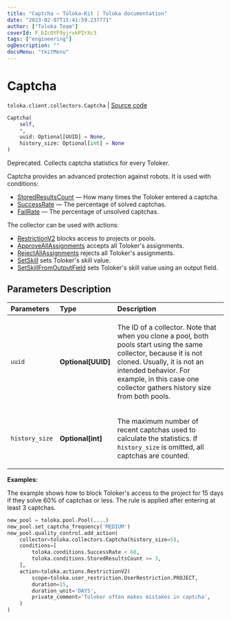 ```yaml
---
title: "Captcha — Toloka-Kit | Toloka documentation"
date: "2023-02-07T15:41:59.237771"
author: ["Toloka Team"]
coverId: F_bIcOYF9yjrxkPZrXc3
tags: ["engineering"]
ogDescription: ""
docsMenu: "tkitMenu"
---
```


# Captcha
`toloka.client.collectors.Captcha` | [Source code](https://github.com/Toloka/toloka-kit/blob/v1.1.3/src/client/collectors.py#L249)

```python
Captcha(
    self,
    *,
    uuid: Optional[UUID] = None,
    history_size: Optional[int] = None
)
```

Deprecated. Collects captcha statistics for every Toloker.

Captcha provides an advanced protection against robots. It is used with conditions:
* [StoredResultsCount](/docs-new/toloka-kit/reference/toloka.client.conditions.StoredResultsCount) — How many times the Toloker entered a captcha.
* [SuccessRate](/docs-new/toloka-kit/reference/toloka.client.conditions.SuccessRate) — The percentage of solved captchas.
* [FailRate](/docs-new/toloka-kit/reference/toloka.client.conditions.FailRate) — The percentage of unsolved captchas.

The collector can be used with actions:
* [RestrictionV2](/docs-new/toloka-kit/reference/toloka.client.actions.RestrictionV2) blocks access to projects or pools.
* [ApproveAllAssignments](/docs-new/toloka-kit/reference/toloka.client.actions.ApproveAllAssignments) accepts all Toloker's assignments.
* [RejectAllAssignments](/docs-new/toloka-kit/reference/toloka.client.actions.RejectAllAssignments) rejects all Toloker's assignments.
* [SetSkill](/docs-new/toloka-kit/reference/toloka.client.actions.SetSkill) sets Toloker's skill value.
* [SetSkillFromOutputField](/docs-new/toloka-kit/reference/toloka.client.actions.SetSkillFromOutputField) sets Toloker's skill value using an output field.

## Parameters Description

| Parameters | Type | Description |
| :----------| :----| :-----------|
`uuid`|**Optional\[UUID\]**|<p>The ID of a collector. Note that when you clone a pool, both pools start using the same collector, because it is not cloned. Usually, it is not an intended behavior. For example, in this case one collector gathers history size from both pools.</p>
`history_size`|**Optional\[int\]**|<p>The maximum number of recent captchas used to calculate the statistics. If `history_size` is omitted, all captchas are counted.</p>

**Examples:**

The example shows how to block Toloker's access to the project for 15 days if they solve 60% of captchas or less.
The rule is applied after entering at least 3 captchas.

```python
new_pool = toloka.pool.Pool(....)
new_pool.set_captcha_frequency('MEDIUM')
new_pool.quality_control.add_action(
    collector=toloka.collectors.Captcha(history_size=5),
    conditions=[
        toloka.conditions.SuccessRate < 60,
        toloka.conditions.StoredResultsCount >= 3,
    ],
    action=toloka.actions.RestrictionV2(
        scope=toloka.user_restriction.UserRestriction.PROJECT,
        duration=15,
        duration_unit='DAYS',
        private_comment='Toloker often makes mistakes in captcha',
    )
)
```
